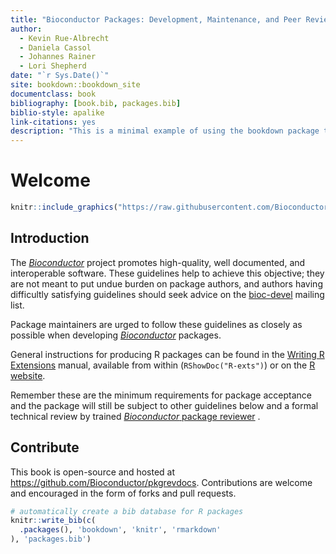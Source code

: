 ```yaml
--- 
title: "Bioconductor Packages: Development, Maintenance, and Peer Review"
author:
  - Kevin Rue-Albrecht
  - Daniela Cassol
  - Johannes Rainer
  - Lori Shepherd
date: "`r Sys.Date()`"
site: bookdown::bookdown_site
documentclass: book
bibliography: [book.bib, packages.bib]
biblio-style: apalike
link-citations: yes
description: "This is a minimal example of using the bookdown package to write a book. The output format for this example is bookdown::gitbook."
---
```


# Welcome {-}

```r
knitr::include_graphics("https://raw.githubusercontent.com/Bioconductor/BiocStickers/master/Bioconductor/Bioconductor.png")
```

## Introduction {.unnumbered #intro}


The [_Bioconductor_][] project promotes high-quality, well documented, and interoperable software.
These guidelines help to achieve this objective; they are not meant to put undue
burden on package authors, and authors having difficultly satisfying guidelines
should seek advice on the [bioc-devel][bioc-devel-mail] mailing list.

Package maintainers are urged to follow these guidelines as closely as possible
when developing [_Bioconductor_][] packages.

General instructions for producing R packages can be found in the [Writing R
Extensions][] manual, available from within <i class="fab fa-r-project"></i>
(`RShowDoc("R-exts")`) or on the [R website][].

Remember these are the minimum requirements for package acceptance and the
package will still be subject to other guidelines below and a formal technical
review by trained [_Bioconductor_ package reviewer][reviewer-list] .


## Contribute {.unnumbered}

This book is open-source and hosted at <https://github.com/Bioconductor/pkgrevdocs>.
Contributions are welcome and encouraged in the form of forks and pull requests.

```r
# automatically create a bib database for R packages
knitr::write_bib(c(
  .packages(), 'bookdown', 'knitr', 'rmarkdown'
), 'packages.bib')
```

[_Bioconductor_]: https://bioconductor.org

[Abandon changes]: #abandon-changes
[add your public key to your GitHub account]: https://help.github.com/articles/connecting-to-github-with-ssh/
[Adding a new collaborator]: https://help.github.com/articles/inviting-collaborators-to-a-personal-repository/
[Adding a new SSH key to your GitHub account]: https://help.github.com/articles/adding-a-new-ssh-key-to-your-github-account/
[annotation-pkgs]: https://bioconductor.org/packages/release/data/annotation/
[annotation-views]: https://bioconductor.org/packages/release/BiocViews.html#___AnnotationData
[Azure Data Lakes]: https://azure.microsoft.com/en-us/services/data-lake-analytics
[Based on: Resolving a merge conflict]: https://www.atlassian.com/git/tutorials/using-branches/merge-conflicts
[bioc-common]: #reusebioc
[bioc-devel-mail]: https://stat.ethz.ch/mailman/listinfo/bioc-devel
[BiocParallel vignette]: https://bioconductor.org/packages/devel/bioc/vignettes/BiocParallel/inst/doc/Introduction_To_BiocParallel.pdf
[biocViews]: https://bioconductor.org/packages/devel/BiocViews.html
[BiocCredentials application]: https://git.bioconductor.org/BiocCredentials/
[build reports]: https://bioconductor.org/checkResults/
[build timings]: #propagate
[cirdep]: https://github.com/Bioconductor/Contributions/blob/master/CONTRIBUTING.md#submitting-related-packages
[Code Of Conduct]: https://bioconductor.github.io/bioc_coc_multilingual/
[Contributions]: https://github.com/Bioconductor/Contributions/issues/new
[CRAN foreign]: http://cran.r-project.org/doc/manuals/R-exts.html#System-and-foreign-language-interfaces
[CRAN config]: http://cran.fhcrc.org/doc/manuals/R-exts.html#Configure-and-cleanup
[CRAN's policy]: https://cran.r-project.org/web/packages/policies.html
[CRAN pkgs]: https://cran.r-project.org/web/packages/available_packages_by_name.html
[CRAN vigs]: http://cran.fhcrc.org/doc/manuals/R-exts.html#Writing-package-vignettes
[CRAN Rd]: http://cran.fhcrc.org/doc/manuals/R-exts.html#Rd-format
[Create A Hub Package]: https://bioconductor.org/packages/devel/bioc/vignettes/HubPub/inst/doc/CreateAHubPackage.html
[Create a local repository]: #create-local-repository
[Create a new GitHub repository]: #maintain-github-bioc
[Create a new GitHub account]: https://help.github.com/articles/signing-up-for-a-new-github-account/
[Create a new GitHub repo]: https://help.github.com/articles/create-a-repo/
[detect duplicate commits]: https://github.com/Bioconductor/bioc_git_transition/blob/master/misc/detect_duplicate_commits.py
[devel-LongTests-report]: https://bioconductor.org/checkResults/devel/bioc-longtests-LATEST/
[devel-software-build-report]: https://bioconductor.org/checkResults/devel/bioc-LATEST/
['devel' version]: #use-devel
[docker]: https://bioconductor.org/help/docker/
[end-of-life policy]: #package-end-of-life-policy
[exptdata-pkgs]: https://bioconductor.org/packages/release/data/experiment/
[exptdata-views]: https://bioconductor.org/packages/release/BiocViews.html#___ExperimentData
[Fix bugs in devel and release]: #bug-fix-in-release-and-devel
[force-bioc-to-github]: #force-bioconductor-devel-to-github-devel
[Github collaborators]: https://docs.github.com/en/account-and-profile/setting-up-and-managing-your-github-user-account/managing-access-to-your-personal-repositories/inviting-collaborators-to-a-personal-repository
[git]: https://git.bioconductor.org
[git-repo-create]: https://help.github.com/articles/create-a-repo/
[gitver]: #git-version-control
[gitguides]: https://guides.github.com/
[git-and-github-learning-resources]: https://help.github.com/articles/git-and-github-learning-resources/
[git-scm]: https://git-scm.com/
[guidelines]: #develop-overview
[long tests]: #long-tests
[Maintain a _Bioconductor_-only repository]: #maintain-bioc-only
[Maintain GitHub and _Bioconductor_ repositories]: #maintain-github-bioc
[Makevars files]: http://cran.r-project.org/doc/manuals/R-exts.html#Using-Makevars
[mergeconflict]: #resolve-merge-conflicts
[Merging a pull request]: https://help.github.com/articles/merging-a-pull-request/
[New package workflow]: #new-package-workflow
[Open github issue]: https://help.github.com/articles/creating-an-issue/
[Packages Under Review]: https://github.com/Bioconductor/Contributions/issues
[resolve duplicate commits]: #resolve-duplicate-commits
[Pull upstream changes]: #pull-upstream-changes
[Pull Requests]: https://help.github.com/articles/creating-a-pull-request/
[Push to GitHub and _Bioconductor_]: #push-to-github-bioc
[Rcpp Gallery]: http://gallery.rcpp.org/
[R CMD check environment]: #r-cmd-check-environment
[R Website]: http://cran.fhcrc.org/manuals.html
[R License]: https://www.r-project.org/Licenses/
[Registering native routines]: http://cran.fhcrc.org/doc/manuals/R-exts.html#Registering-native-routines
[release-schedule]: https://bioconductor.org/developers/release-schedule/
[release-biocviews]: http://bioconductor.org/packages/release/BiocViews.html
[release-LongTests-report]: https://bioconductor.org/checkResults/release/bioc-longtests-LATEST/
[release-software-build-report]: https://bioconductor.org/checkResults/release/bioc-LATEST/
[Removing collaborator]: https://help.github.com/articles/removing-a-collaborator-from-a-personal-repository/
[Resolving a merge conflict using command line]: https://help.github.com/articles/resolving-a-merge-conflict-using-the-command-line/
[reviewer-list]: https://bioconductor.org/about/package-reviewers/
[reviewers slack channel]: https://community-bioc.slack.com/archives/C02A1B8HUHZ
[rmarkdown]: http://rmarkdown.rstudio.com/
[rmarkdown documentation]: http://rmarkdown.rstudio.com/authoring_pandoc_markdown.html#citations
[shiny-rstudio]: https://shiny.rstudio.com/
[software-pkgs]: https://bioconductor.org/packages/release/bioc/
[support site]: https://support.bioconductor.org/
[support-register]: https://support.bioconductor.org/accounts/signup/
[Sync existing repositories]: #sync-existing-repositories
[testthat: Get Started with Testing]: http://journal.r-project.org/archive/2011-1/RJournal_2011-1_Wickham.pdf
[Testing with testthat]: http://r-pkgs.had.co.nz/tests.html
[tracker]: https://github.com/Bioconductor/Contributions
[unit tests]: #tests
[versioning]:#versionnum
[which-remote-url-should-i-use]: https://help.github.com/articles/which-remote-url-should-i-use/
[wiki-license]: http://en.wikipedia.org/wiki/Comparison_of_free_software_licences
[Workflows]: #workflow-packages
[workflow-pkgs]: https://bioconductor.org/packages/release/workflows/
[Writing R Extensions]: https://cran.r-project.org/doc/manuals/R-exts.html
[workflow-views]: http://bioconductor.org/packages/devel/BiocViews.html#___Workflow

[BiocManager]: https://CRAN.R-project.org/package=BiocManager
[dotCall64]: https://CRAN.R-project.org/package=dotCall64
[formatR]: https://cran.r-project.org/web/packages/formatR/index.html
[microbenchmark]: https://cran.r-project.org/web/packages/microbenchmark
[Rcpp]: http://cran.r-project.org/web/packages/Rcpp/index.html
[reticulate]: https://rstudio.github.io/reticulate
[RUnit]: http://cran.r-project.org/web/packages/RUnit/index.html
[testthat]: http://cran.r-project.org/web/packages/testthat/index.html


[agile]: http://en.wikipedia.org/wiki/Agile_software_development
[bacon]: https://github.com/chneukirchen/bacon
[clang]: http://clang.llvm.org/
[cucumber]: https://cucumber.io
[gdb]: http://www.gnu.org/software/gdb/
[JUnit]: http://www.junit.org
[libc++]: http://libcxx.llvm.org/
[lldb]: http://lldb.llvm.org/
[PyUnit]: http://pyunit.sourceforge.net
[rspec]: https://rspec.info
[tdd]: http://en.wikipedia.org/wiki/Test-driven_development
[testy]: https://github.com/ahoward/testy
[Valgrind]: http://valgrind.org/
[Xcode]: https://developer.apple.com/xcode/
